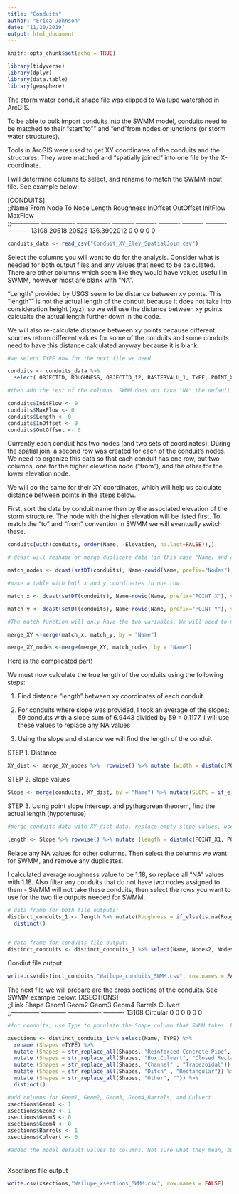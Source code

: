 ```yaml
---
title: "Conduits"
author: "Erica Johnson"
date: "11/20/2019"
output: html_document
---
```


```r
knitr::opts_chunk$set(echo = TRUE)
```

```r
library(tidyverse)
library(dplyr)
library(data.table)
library(geosphere)

```

The storm water conduit shape file was clipped to Wailupe watershed in ArcGIS. 

To be able to bulk import conduits into the SWMM model, conduits need to be matched to their "start"to"" and "end"from nodes or junctions (or storm water structures). 

Tools in ArcGIS were used to get  XY coordinates of the conduits and the structures. They were matched and "spatially joined" into one file by the X-coordinate.

I will determine columns to select, and rename to match the SWMM input file. See example below:

[CONDUITS]								
;;Name  From Node To Node  Length Roughness InOffset  OutOffset InitFlow  MaxFlow   
;;--------------	----------------	----------------	----------	----------	----------	----------	----------	----------
13108	20518	20528	136.3902012	0	0	0	0	0

```r
conduits_data <- read_csv("Conduit_XY_Elev_SpatialJoin.csv")
```

Select the columns you will want to do for the analysis. Consider what is needed for both output files and any values that need to be calculated.  There are other columns which seem like they would have values usefull in SWMM, however most are  blank with "NA".

"Length" provided by USGS seem to be distance between xy points. This "length"" is not the actual length of the conduit because it does not take into consideration height (xyz), so we will use the distance between xy points calcualte the actual length further down in the code.  

We will also re-calculate distance between xy points because different sources return  different values for some of the conduits and some conduits need to have this distance calculated anyway because it is blank. 



```r

#we select TYPE now for the next file we need

conduits <- conduits_data %>% 
  select( OBJECTID, ROUGHNESS, OBJECTID_12, RASTERVALU_1, TYPE, POINT_X, POINT_Y, SLOPE) %>% rename(Name = OBJECTID, Roughness = ROUGHNESS, Nodes = OBJECTID_12, Elevation = RASTERVALU_1) 

#then add the rest of the columns. SWMM does not take "NA" the default blank value for R, so we must populate columns with 0.

conduits$InitFlow <- 0
conduits$MaxFlow <- 0
conduits$Length <- 0
conduits$InOffset <- 0
conduits$OutOffset <- 0

```

Currently each conduit has two nodes (and two sets of coordinates). During the spatial join, a second row was created for each of the conduit's nodes. We need to organize this data so that each conduit has one row, but two columns, one for the higher elevation node ("from"), and the other for the lower elevation node. 

We will do the same for their XY coordinates, which will help us calculate distance between points in the steps below.

First, sort the data by conduit name then by the associated elevation of the storm structure. The node with the higher elevation will be listed first. To match the "to" and "from" convention in SWMM we will eventually switch these.

```r

conduits[with(conduits, order(Name, -Elevation, na.last=FALSE)),]

# dcast will reshape or merge duplicate data (in this case "Name) and creatE a column for any unique data attached to "Name". It will use the variable "Node" and name unique values of nodes in numerical order.

match_nodes <- dcast(setDT(conduits), Name~rowid(Name, prefix="Nodes"), value.var="Nodes")

#make a table with both x and y coordinates in one row

match_x <- dcast(setDT(conduits), Name~rowid(Name, prefix="POINT_X"), value.var="POINT_X")

match_y <- dcast(setDT(conduits), Name~rowid(Name, prefix="POINT_Y"), value.var="POINT_Y")

#The match function will only have the two variables. We will need to merge conduit and "match"" data tables together using the merge function.

merge_XY <-merge(match_x, match_y, by = "Name")

merge_XY_nodes <-merge(merge_XY, match_nodes, by = "Name")

```

Here is the complicated part!

We must now calculate the true length of the conduits using the following steps:

1. Find distance "length" between xy coordinates of each conduit.

2. For conduits where slope was provided, I took an average of the slopes: 59 conduits with a slope sum of 6.9443 divided by 59 = 0.1177. I will use these values to replace any NA values

3. Using the slope and distance we will find the length of the conduit

STEP 1. Distance
```r

XY_dist <- merge_XY_nodes %>%  rowwise() %>% mutate (width = distm(c(POINT_X1, POINT_Y1), c(POINT_X2, POINT_Y2), fun=distHaversine)) %>% mutate(width_ft = width*3.28084)

```




STEP 2. Slope values

```r
Slope <- merge(conduits, XY_dist, by = "Name") %>% mutate(SLOPE = if_else(is.na(SLOPE), 0.1177, SLOPE)) %>%  mutate(POINT_Y3 = SLOPE*(POINT_X2 - POINT_X1)+POINT_Y1) %>% mutate(POINT_X3 = POINT_X2)
```


STEP 3. Using point slope intercept and pythagorean theorem, find the actual length (hypotenuse) 

```r
#merge conduits data with XY_dist data, replace empty slope values, use the point slope intercept form, then the distance function.

length <- Slope %>% rowwise() %>% mutate (length = distm(c(POINT_X1, POINT_Y1), c(POINT_X3, POINT_Y3), fun=distHaversine)) %>% mutate(length_ft = length*3.28084)

```

Relace any NA values for other columns. Then select the columns we want for SWMM, and remove any duplicates. 

I calculated average roughness value to be 1.18, so replace all "NA" values with 1.18. Also filter any conduits that do not have two nodes assigned to them - SWMM will not take these conduits, then select the rows you want to use for the two file outputs needed for SWMM.


```r

# data frame for both file outputs:
distinct_conduits_1 <- length %>% mutate(Roughness = if_else(is.na(Roughness), 1.18, Roughness)) %>%  filter(Nodes2 !="NA") %>% filter(Nodes1 !="NA") %>% select(Name, Nodes2, Nodes1, length_ft, Roughness, InOffset, OutOffset, InitFlow, MaxFlow, TYPE) %>% 
  distinct() 
  

# data frame for conduits file output:
distinct_conduits <- distinct_conduits_1 %>% select(Name, Nodes2, Nodes1, length_ft, Roughness, InOffset, OutOffset, InitFlow, MaxFlow)

```

Condiut file output:
```r
write.csv(distinct_conduits,"Wailupe_conduits_SWMM.csv", row.names = FALSE)
```


The next file we will prepare are the cross sections of the conduits. See SWMM example below:
[XSECTIONS]							
;;Link  Shape	Geom1	Geom2	Geom3 Geom4 Barrels Culvert   
;;--------------	------------	----------------	----------
13108	Circular    	0	0	0	0	0	0

```r
#for conduits, use Type to populate the Shape column that SWMM takes. Rename the types byt the different shapes provided by SWMM

xsections <- distinct_conduits_1%>% select(Name, TYPE) %>% 
  rename (Shapes =TYPE) %>% 
  mutate (Shapes = str_replace_all(Shapes, "Reinforced Concrete Pipe", "Circular")) %>% 
  mutate (Shapes = str_replace_all(Shapes, "Box Culvert", "Closed Rectangular")) %>% 
  mutate (Shapes = str_replace_all(Shapes, "Channel" , "Trapezoidal")) %>% 
  mutate (Shapes = str_replace_all(Shapes, "Ditch" , "Rectangular")) %>% 
  mutate (Shapes = str_replace_all(Shapes, "Other", "")) %>% 
  distinct()

#add columns for Geom1, Geom2, Geom3, Geom4,Barrels, and Culvert
xsections$Geom1 <- 1
xsections$Geom2 <- 1
xsections$Geom3 <- 0
xsections$Geom4 <- 0
xsections$Barrels <- 1
xsections$Culvert <- 0

#added the model default values to columns. Not sure what they mean, but no error message from model now
                          
```

Xsections file output
```r

write.csv(xsections,"Wailupe_xsections_SWMM.csv", row.names = FALSE)
   
```

